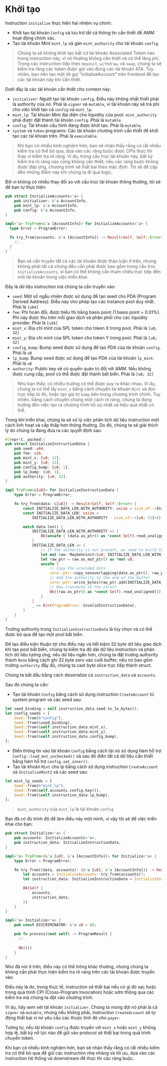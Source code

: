 # Khởi tạo

Instruction `initialize` thực hiện hai nhiệm vụ chính:
- Khởi tạo tài khoản `Config` và lưu trữ tất cả thông tin cần thiết để AMM hoạt động chính xác.
- Tạo tài khoản Mint `mint_lp` và gán `mint_authority` cho tài khoản `config`.

> Chúng ta sẽ không khởi tạo bất cứ tài khoản Associated Token nào trong instruction này, vì nó thường không cần thiết và có thể lãng phí. Trong các instruction tiếp theo `deposit`, `withdraw`, và `swap`, chúng ta sẽ kiểm tra rằng các token được gửi vào đúng các tài khoản ATA. Tuy nhiên, bạn nên tạo một lời gọi “initializeAccount” trên frontend để tạo các tài khoản này khi cần thiết. 

<ArticleSection name="Các tài khoản cần thiết" id="required-accounts" level="h2" />

Dưới đây là các tài khoản cần thiết cho context này:
- `initializer`: Người tạo tài khoản `config`. Điều này không nhất thiết phải là authority của nó. Phải là `signer` và `mutable`, vì tài khoản này sẽ trả phí cho việc khởi tạo cả `config` và `mint_lp`.
- `mint_lp`: Tài khoản Mint đại diện cho liquidity của pool. `mint_authority` phải được đặt thành tài khoản `config`. Phải là `mutable`.
- `config`: Tài khoản cấu hình đang được khởi tạo. Phải là `mutable`.
- `system` và `token` programs: Các tài khoản chương trình cần thiết để khởi tạo các tài khoản trên. Phải là `executable`.

> Khi bạn có nhiều kinh nghiệm hơn, bạn sẽ nhận thấy rằng có rất nhiều kiểm tra có thể bỏ qua, dựa vào các ràng buộc được CPIs thực thi thay vì kiểm tra rõ ràng. Ví dụ, trong cấu trúc tài khoản này, bất kỳ kiểm tra rõ ràng nào cũng không cần thiết; nếu các ràng buộc không được đáp ứng, chương trình sẽ thất bại theo mặc định. Tôi sẽ đề cập đến những điểm này khi chúng ta đi qua logic.

Bởi vì không có nhiều thay đổi so với cấu trúc tài khoản thông thường, tôi sẽ để bạn tự thực hiện:

```rust
pub struct InitializeAccounts<'a> {
    pub initializer: &'a AccountInfo,
    pub mint_lp: &'a AccountInfo,
    pub config: &'a AccountInfo,
}

impl<'a> TryFrom<&'a [AccountInfo]> for InitializeAccounts<'a> {
  type Error = ProgramError;

  fn try_from(accounts: &'a [AccountInfo]) -> Result<Self, Self::Error> {
    //.. 
  }
}
```

> Bạn sẽ cần truyền tất cả các tài khoản được thảo luận ở trên, nhưng không phải tất cả chúng đều cần phải được bao gồm trong cấu trúc `InitializeAccounts`, vì bạn có thể không cần tham chiếu trực tiếp đến mỗi tài khoản trong việc triển khai.

<ArticleSection name="Dữ liệu cho Instruction" id="instruction-data" level="h2" />

Đây là dữ liệu instruction mà chúng ta cần truyền vào:
- `seed`: Một số ngẫu nhiên được sử dụng để tạo seed cho PDA (Program Derived Address). Điều này cho phép tạo các instance pool duy nhất. Phải là `[u64]`
- `fee`: Phí hoán đổi, được biểu thị bằng basis point (1 basis point = 0.01%). Phí này được thu trên mỗi giao dịch và phân phối cho các liquidity provider. Phải là `[u16]`
- `mint_x`: Địa chỉ mint của SPL token cho token X trong pool. Phải là `[u8; 32]`
- `mint_y`: Địa chỉ mint của SPL token cho token Y trong pool. Phải là `[u8; 32]`
- `config_bump`: Bump seed được sử dụng để tạo PDA của tài khoản `config`. Phải là `u8`
- `lp_bump`: Bump seed được sử dụng để tạo PDA của tài khoản `lp_mint`. Phải là `u8`
- `authority`: Public key sẽ có quyền quản trị đối với AMM. Nếu không được cung cấp, pool có thể được đặt thành bất biến. Phải là `[u8; 32]`

> Như bạn thấy, có nhiều trường có thể được suy ra khác nhau. Ví dụ, chúng ta có thể lấy `mint_x` bằng cách chuyển tài khoản `Mint` và đọc trực tiếp từ đó, hoặc tạo giá trị `bump` bên trong chương trình chính. Tuy nhiên, bằng cách chuyển chúng một cách rõ ràng, chúng ta đang hướng đến việc tạo ra chương trình tối ưu nhất và hiệu quả nhất có thể.

Trong khi triển khai, chúng ta sẽ xử lý việc phân tích dữ liệu instruction một cách linh hoạt và cấp thấp hơn thông thường. Do đó, chúng ta sẽ giải thích lý do chúng ta đang đưa ra các quyết định sau:

```rust
#[repr(C, packed)]
pub struct InitializeInstructionData {
    pub seed: u64,
    pub fee: u16,
    pub mint_x: [u8; 32],
    pub mint_y: [u8; 32],
    pub config_bump: [u8; 1],
    pub lp_bump: [u8; 1],
    pub authority: [u8; 32],
}

impl TryFrom<&[u8]> for InitializeInstructionData {
    type Error = ProgramError;

    fn try_from(data: &[u8]) -> Result<Self, Self::Error> {
        const INITIALIZE_DATA_LEN_WITH_AUTHORITY: usize = size_of::<InitializeInstructionData>();
        const INITIALIZE_DATA_LEN: usize =
            INITIALIZE_DATA_LEN_WITH_AUTHORITY - size_of::<[u8; 32]>();

        match data.len() {
            INITIALIZE_DATA_LEN_WITH_AUTHORITY => {
                Ok(unsafe { (data.as_ptr() as *const Self).read_unaligned() })
            }
            INITIALIZE_DATA_LEN => {
                // If the authority is not present, we need to build the buffer and add it at the end before transmuting to the struct
                let mut raw: MaybeUninit<[u8; INITIALIZE_DATA_LEN_WITH_AUTHORITY]> = MaybeUninit::uninit();
                let raw_ptr = raw.as_mut_ptr() as *mut u8;
                unsafe {
                    // Copy the provided data
                    core::ptr::copy_nonoverlapping(data.as_ptr(), raw_ptr, INITIALIZE_DATA_LEN);
                    // Add the authority to the end of the buffer
                    core::ptr::write_bytes(raw_ptr.add(INITIALIZE_DATA_LEN), 0, 32);
                    // Now transmute to the struct
                    Ok((raw.as_ptr() as *const Self).read_unaligned())
                }
            }
            _ => Err(ProgramError::InvalidInstructionData),
        }
    }
}
```

Trường authority trong `InitializeInstructionData` là tùy chọn và có thể được bỏ qua để tạo một pool bất biến.

Để tạo điều kiện thuận lợi cho điều này và tiết kiệm 32 byte dữ liệu giao dịch khi tạo pool bất biến, chúng ta kiểm tra độ dài dữ liệu instruction và phân tích dữ liệu tương ứng; nếu dữ liệu ngắn hơn, chúng ta đặt trường authority thành `None` bằng cách ghi 32 byte zero vào cuối buffer; nếu nó bao gồm trường `authority` đầy đủ, chúng ta cast byte slice trực tiếp thành struct.

<ArticleSection name="Logic Instruction" id="instruction-logic" level="h2" />

Chúng ta bắt đầu bằng cách deserialize cả `instruction_data` và `accounts`.

Sau đó chúng ta cần:
- Tạo tài khoản `Config` bằng cách sử dụng instruction `CreateAccount` từ system program và các seed sau:
```rust
let seed_binding = self.instruction_data.seed.to_le_bytes();
let config_seeds = [
    Seed::from(b"config"),
    Seed::from(&seed_binding),
    Seed::from(&self.instruction_data.mint_x),
    Seed::from(&self.instruction_data.mint_y),
    Seed::from(&self.instruction_data.config_bump),
];
```
- Điền thông tin vào tài khoản `Config` bằng cách tải nó sử dụng hàm hỗ trợ `Config::load_mut_unchecked()` và sau đó điền tất cả dữ liệu cần thiết bằng hàm hỗ trợ `config.set_inner()`.
- Tạo tài khoản `Mint` cho lp bằng cách sử dụng instruction `CreateAccount` và `InitializeMint2` và các seed sau:
```rust
let mint_lp_seeds = [
    Seed::from(b"mint_lp"),
    Seed::from(self.accounts.config.key()),
    Seed::from(&self.instruction_data.lp_bump),
];
```

> `mint_authority` của `mint_lp` là tài khoản `config`

Bạn đã có đủ trình độ để làm điều này một mình, vì vậy tôi sẽ để việc triển khai cho bạn:

```rust
pub struct Initialize<'a> {
    pub accounts: InitializeAccounts<'a>,
    pub instruction_data: InitializeInstructionData,
}

impl<'a> TryFrom<(&'a [u8], &'a [AccountInfo])> for Initialize<'a> {
    type Error = ProgramError;

    fn try_from((data, accounts): (&'a [u8], &'a [AccountInfo])) -> Result<Self, Self::Error> {
        let accounts = InitializeAccounts::try_from(accounts)?;
        let instruction_data: InitializeInstructionData = InitializeInstructionData::try_from(data)?;

        Ok(Self {
            accounts,
            instruction_data,
        })
    }
}

impl<'a> Initialize<'a> {
    pub const DISCRIMINATOR: &'a u8 = &0;

    pub fn process(&mut self) -> ProgramResult {
      //..
    
      Ok(())
    }
}
```

<ArticleSection name="Bảo mật" id="security" level="h2" />

Như đã nói ở trên, điều này có thể trông khác thường, nhưng chúng ta không cần phải thực hiện kiểm tra rõ ràng trên các tài khoản được truyền vào.

Điều này là do, trong thực tế, instruction sẽ thất bại nếu có gì đó sai; hoặc trong quá trình CPI (Cross-Program Invocation) hoặc sớm thông qua các kiểm tra mà chúng ta đặt vào chương trình.

Ví dụ, hãy xem xét tài khoản `initializer`. Chúng ta mong đợi nó phải là cả `signer` và `mutable`, nhưng nếu không phải, instruction `CreateAccount` sẽ tự động thất bại vì nó yêu cầu các thuộc tính đó cho `payer`.

Tương tự, nếu tài khoản `config` được truyền với `mint_x` hoặc `mint_y` không hợp lệ, bất kỳ nỗ lực nào để gửi vào protocol sẽ thất bại trong quá trình chuyển token.

Khi bạn có nhiều kinh nghiệm hơn, bạn sẽ nhận thấy rằng có rất nhiều kiểm tra có thể bỏ qua để giữ các instruction nhẹ nhàng và tối ưu, dựa vào các instruction hệ thống và downstream để thực thi các ràng buộc.
